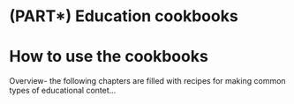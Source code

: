 # (PART\*) Education cookbooks {-}

# How to use the cookbooks {-}

Overview- the following chapters are filled with recipes for making common types of educational contet...
